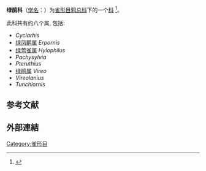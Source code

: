 {{Automatic taxobox
|image=Vireo_gilvus-perched.jpg
|image_caption='''歌莺雀''', ''Vireo gilvus''
|taxon=Vireonidae
|authority=[[w:William_John_Swainson|Swainson]], 1837
}}
'''绿鹃科'''（[[学名|学名]]：{{lang|la|Vireonidae}}）为[[雀形目|雀形目]][[鸦总科|鸦总科]]下的一个[[科_(生物)|科]]
<ref>{{cite journal
|last1=Winkler
|first1=D. W.
|last2=Billerman
|first2=S. M.
|last3=Lovette
|first3=I.J.
|editor1-last=Billerman
|editor1-first=S. M.
|editor2-last=Keeney
|editor2-first=B. K.
|editor3-last=Rodewald
|editor3-first=P. G.
|editor4-last=Schulenberg
|editor4-first=T. S.
|date=2020
|title=Vireos, Shrike-Babblers, and Erpornis (Vireonidae)
|url=https://birdsoftheworld.org/bow/species/vireon1/cur/introduction
|journal=Birds of the World, Cornell Lab of Ornithology
|doi=10.2173/bow.vireon1.01
}}</ref>。

此科共有约八个属, 包括:
* ''Cyclarhis''
* [[绿凤鹛属|绿凤鹛属]] ''Erpornis''
* [[绿莺雀属|绿莺雀属]] ''Hylophilus''
* ''Pachysylvia''
* ''Pteruthius''
* [[绿鹃属|绿鹃属]] ''Vireo''
* ''Vireolanius''
* ''Tunchiornis''

==参考文献==
{{Reflist}}
==外部連結==
{{commons}}
{{Taxonbar|from=Q748220}}
[[Category:雀形目|Category:雀形目]]
{{鸟类小作品}}